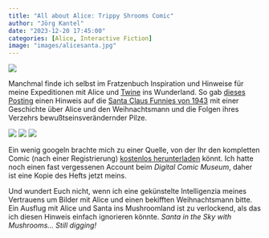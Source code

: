 ```yaml
---
title: "All about Alice: Trippy Shrooms Comic"
author: "Jörg Kantel"
date: "2023-12-20 17:45:00"
categories: [Alice, Interactive Fiction]
image: "images/alicesanta.jpg"
---
```


[![](images/alicesanta-b.jpg)](https://digitalcomicmuseum.com/preview/index.php?did=19540&page=5)

Manchmal finde ich selbst im Fratzenbuch Inspiration und Hinweise für meine Expeditionen mit Alice und [Twine](https://digitalcomicmuseum.com/index.php?dlid=19935) ins Wunderland. So gab [dieses Posting](https://www.facebook.com/photo/?fbid=772766241560916&set=a.410795121091365) einen Hinweis auf die [Santa Claus Funnies von 1943](https://digitalcomicmuseum.com/index.php?dlid=19935) mit einer Geschichte über Alice und den Weihnachtsmann und die Folgen ihres Verzehrs bewußtseinsverändernder Pilze.

[![](images/alicesanta00.jpg)](https://digitalcomicmuseum.com/preview/index.php?did=19540&page=1)&nbsp;[![](images/alicesanta01.jpg)](https://digitalcomicmuseum.com/preview/index.php?did=19540&page=5)&nbsp;[![](images/alicesanta02.jpg)](https://digitalcomicmuseum.com/preview/index.php?did=19540&page=6)

Ein wenig googeln brachte mich zu einer Quelle, von der Ihr den kompletten Comic (nach einer Registrierung) [kostenlos herunterladen](https://digitalcomicmuseum.com/index.php?dlid=19935) könnt. Ich hatte noch einen fast vergessenen Account beim *Digital Comic Museum*, daher ist eine Kopie des Hefts jetzt meins.

Und wundert Euch nicht, wenn ich eine gekünstelte Intelligenzia meines Vertrauens um Bilder mit Alice und einen bekifften Weihnachtsmann bitte. Ein Ausflug mit Alice und Santa ins Mushroomland ist zu verlockend, als das ich diesen Hinweis einfach ignorieren könnte. *Santa in the Sky with Mushrooms… Still digging!*